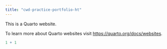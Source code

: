 ```yaml
---
title: "cwd-practice-portfolio-ht"
---
```


This is a Quarto website.

To learn more about Quarto websites visit <https://quarto.org/docs/websites>.

```r
1 + 1
```
